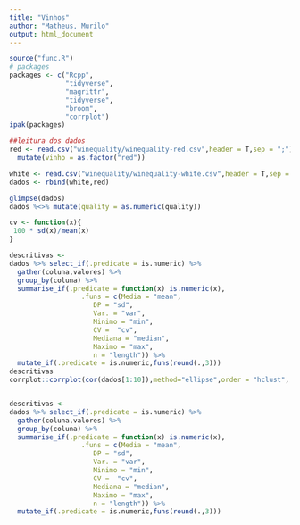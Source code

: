 ```yaml
---
title: "Vinhos"
author: "Matheus, Murilo"
output: html_document
---
```



```r
source("func.R")
# packages
packages <- c("Rcpp",
              "tidyverse",
              "magrittr",
              "tidyverse",
              "broom",
              "corrplot")
ipak(packages)

```

```r
##leitura dos dados
red <- read.csv("winequality/winequality-red.csv",header = T,sep = ";") %>% 
  mutate(vinho = as.factor("red"))

white <- read.csv("winequality/winequality-white.csv",header = T,sep = ";") %>% mutate(vinho =as.factor("white"))
dados <- rbind(white,red)

```

```r
glimpse(dados)
dados %<>% mutate(quality = as.numeric(quality))

cv <- function(x){
 100 * sd(x)/mean(x)
}

descritivas <- 
dados %>% select_if(.predicate = is.numeric) %>% 
  gather(coluna,valores) %>% 
  group_by(coluna) %>% 
  summarise_if(.predicate = function(x) is.numeric(x),
                  .funs = c(Media = "mean",
                     DP = "sd",
                     Var. = "var",
                     Minimo = "min",
                     CV =  "cv",
                     Mediana = "median",
                     Maximo = "max",
                     n = "length")) %>% 
  mutate_if(.predicate = is.numeric,funs(round(.,3)))
descritivas
corrplot::corrplot(cor(dados[1:10]),method="ellipse",order = "hclust", addrect=NULL)



```


```r

descritivas <- 
dados %>% select_if(.predicate = is.numeric) %>% 
  gather(coluna,valores) %>% 
  group_by(coluna) %>% 
  summarise_if(.predicate = function(x) is.numeric(x),
                  .funs = c(Media = "mean",
                     DP = "sd",
                     Var. = "var",
                     Minimo = "min",
                     CV =  "cv",
                     Mediana = "median",
                     Maximo = "max",
                     n = "length")) %>% 
  mutate_if(.predicate = is.numeric,funs(round(.,3)))

```



